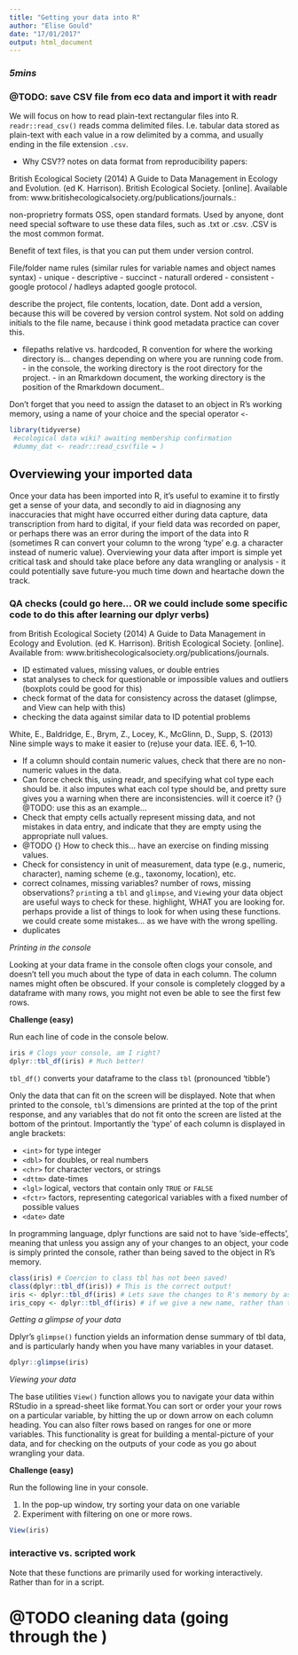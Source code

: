 ```yaml
---
title: "Getting your data into R"
author: "Elise Gould"
date: "17/01/2017"
output: html_document
---
```

### *5mins*
### @TODO: save CSV file from eco data and import it with readr

We will focus on how to read plain-text rectangular files into R.
`readr::read_csv()` reads comma delimited files. I.e. tabular data stored as plain-text with each value in a row delimited by a comma, and usually ending in the file extension `.csv`.

- Why CSV?? notes on data format from reproducibility papers:

British Ecological Society (2014) A Guide to Data Management in Ecology and Evolution. (ed K. Harrison). British Ecological Society. [online]. Available from: www.britishecologicalsociety.org/publications/journals.:

non-proprietry formats OSS, open standard formats. Used by anyone, dont need special software to use these data files, such as .txt or .csv. .CSV is the most common format.

Benefit of text files, is that you can put them under version control.

File/folder name rules (similar rules for variable names and object names syntax)
- unique
- descriptive
- succinct
- naturall ordered
- consistent
- google protocol / hadleys adapted google protocol.

describe the project, file contents, location, date. Dont add a version, because this will be covered by version control system. Not sold on adding initials to the file name, because i think good metadata practice can cover this.

- filepaths relative vs. hardcoded, R convention for where the working directory is... changes depending on where you are running code from.
        - in the console, the working directory is the root directory for the project.
        - in an Rmarkdown document, the working directory is the position of the Rmarkdown document..

Don't forget that you need to assign the dataset to an object in R's working memory, using a name of your choice and the special operator `<-`

```r
library(tidyverse) 
 #ecological data wiki? awaiting membership confirmation
 #dummy_dat <- readr::read_csv(file = ) 

```

## Overviewing your imported data

Once your data has been imported into R, it's useful to examine it to firstly get a sense of your data, and secondly to aid in diagnosing any inaccuracies that might have occurred either during data capture, data transcription from hard to digital, if your field data was recorded on paper, or perhaps there was an error during the import of the data into R (sometimes R can convert your column to the wrong 'type' e.g. a character instead of numeric value). Overviewing your data after import is simple yet critical task and should take place before any data wrangling or analysis - it could potentially save future-you much time down and heartache down the track.

### QA checks (could go here... OR we could include some specific code to do this after learning our dplyr verbs)

from British Ecological Society (2014) A Guide to Data Management in Ecology and Evolution. (ed K. Harrison). British Ecological Society. [online]. Available from: www.britishecologicalsociety.org/publications/journals.

- ID estimated values, missing values, or double entries
- stat analyses to check for questionable or impossible values and outliers (boxplots could be good for this)
- check format of the data for consistency across the dataset (glimpse, and View can help with this)
- checking the data against similar data to ID potential problems

White, E., Baldridge, E., Brym, Z., Locey, K., McGlinn, D., Supp, S. (2013) Nine simple ways to make it easier to (re)use your data. IEE. 6, 1–10.

-  If a column should contain numeric values, check that there are no non-numeric values in the data. 
- Can force check this, using readr, and specifying what col type each should be. it also imputes what each col type should be, and pretty sure gives you a warning when there are inconsistencies. will it coerce it? {} @TODO: use this as an example...
-  Check that empty cells actually represent missing data, and not mistakes in data entry, and indicate that they are empty using the appropriate null values. 
- @TODO {} How to check this... have an exercise on finding missing values.
-  Check for consistency in unit of measurement, data type (e.g., numeric, character), naming scheme (e.g., taxonomy, location), etc.
- correct colnames, missing variables? number of rows, missing observations? `print`ing a `tbl` and `glimpse`, and `View`ing your data object are useful ways to check for these. highlight, WHAT you are looking for. perhaps provide a list of things to look for when using these functions. we could create some mistakes... as we have with the wrong spelling.
- duplicates

*Printing in the console*

Looking at your data frame in the console often clogs your console, and doesn't tell you much about the type of data in each column. The column names might often be obscured. If your console is completely clogged by a dataframe with many rows, you might not even be able to see the first few rows.

**Challenge (easy)**

Run each line of code in the console below.

```r
iris # Clogs your console, am I right?
dplyr::tbl_df(iris) # Much better!
```

`tbl_df()` converts your dataframe to the class `tbl` (pronounced 'tibble')

Only the data that can fit on the screen will be displayed. Note that when printed to the console, `tbl`'s dimensions are printed at the top of the print response, and any variables that do not fit onto the screen are listed at the bottom of the printout. Importantly the 'type' of each column is displayed in angle brackets: 

- `<int>` for type integer
- `<dbl>` for doubles, or real numbers
- `<chr>` for character vectors, or strings
- `<dttm>` date-times
- `<lgl>` logical, vectors that contain only `TRUE` or `FALSE`
- `<fctr>` factors, representing categorical variables with a fixed number of possible values
- `<date>` date


In programming language, dplyr functions are said not to have 'side-effects', meaning that unless you assign any of your changes to an object, your code is simply printed the console, rather than being saved to the object in R's memory.


```r
class(iris) # Coercion to class tbl has not been saved!
class(dplyr::tbl_df(iris)) # This is the correct output!
iris <- dplyr::tbl_df(iris) # Lets save the changes to R's memory by assigning it to the existing object 'iris'
iris_copy <- dplyr::tbl_df(iris) # if we give a new name, rather than the name of the existing object, this saves the output from our commands to a new object, here its called 'iris_copy'
```

*Getting a glimpse of your data*

Dplyr's `glimpse()` function yields an information dense summary of tbl data, and is particularly handy when you have many variables in your dataset.

```r
dplyr::glimpse(iris)
```

*Viewing your data*

The base utilities `View()` function allows you to navigate your data within RStudio in a spread-sheet like format.You can sort or order your your rows on a particular variable, by hitting the up or down arrow on each column heading. You can also filter rows based on ranges for one or more variables. This functionality is great for building a mental-picture of your data, and for checking on the outputs of your code as you go about wrangling your data. 

**Challenge (easy)**

Run the following line in your console. 

1. In the pop-up window, try sorting your data on one variable
2. Experiment with filtering on one or more rows.

```r
View(iris)
```

### interactive vs. scripted work

Note that these functions are primarily used for working interactively. Rather than for in a script.

# @TODO cleaning data (going through the )
